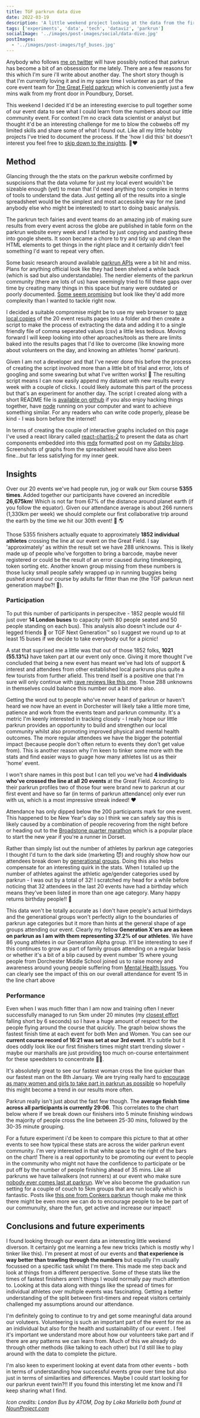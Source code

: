 ```yaml
---
title: TGF parkrun data dive
date: 2022-03-19
description: 'A little weekend project looking at the data from the first 20 events of The Great Field parkrun'
tags: ['experiments', 'data', 'tech', 'dataviz', 'parkrun']
socialImage: '../images/post-images/social/data-dive.jpg'
postImages:
  - '../images/post-images/tgf_buses.jpg'
---
```



Anybody who follows [me on twitter](https://twitter.com/_disco) will have possibly noticed that parkrun has become a bit of an obsession for me lately. There are a few reasons for this which I'm sure i'll write about another day. The short story though is that I'm currently loving it and in my spare time I volunteer as part of the core event team for [The Great Field parkrun](https://www.parkrun.org.uk/thegreatfield/) which is conveniently just a few mins walk from my front door in Poundbury, Dorset.

This weekend I decided it'd be an interesting exercise to pull together some of our event data to see what I could learn from the numbers about our little community event. For context I'm no crack data scientist or analyst but thought it'd be an interesting challenge for me to blow the cobwebs off my limited skills and share some of what I found out. Like all my little hobby projects I've tried to document the process. If the 'how I did this' bit doesn't interest you feel free to [skip down to the insights](#insights). 🌳❤️

## Method

Glancing through the the stats on the parkrun website confirmed by suspcisions that the data volume for just my local event wouldn't be sizeable enough (yet) to mean that I'd need anything too complex in terms of tools to understand the data. Just getting all of the results into a single spreadsheet would be the simplest and most accessible way for me (and anybody else who might be interested) to start to doing basic analysis.

The parkrun tech fairies and event teams do an amazing job of making sure results from every event across the globe are published in table form on the parkrun website every week and I started by just copying and pasting these into google sheets. It soon became a chore to try and tidy up and clean the HTML elements to get things in the right place and it certainly didn't feel something I'd want to repeat very often.

Some basic research around available [parkrun APIs](https://developer.parkrun.com/) were a bit hit and miss. Plans for anything official look like they had been shelved a while back (which is sad but also understandable). The nerdier elements of the parkrun community (there are lots of us) have seemingly tried to fill these gaps over time by creating many things in this space but many were outdated or poorly documented. [Some seem promising](https://parkrun.js.org/index.html) but look like they'd add more complexity than I wanted to tackle right now.

I decided a suitable compromise might be to use my web browser to [save local copies](https://www.dummies.com/article/technology/internet-basics/how-to-save-a-web-page-in-google-chrome-140687]) of the 20 event results pages into a folder and then create a script to make the process of extracting the data and adding it to a single friendly file of comma seperated values (csv) a little less tedious. Moving forward I will keep looking into other aproaches/tools as there are limits baked into the results pages that I'd like to overcome (like knowing more about volunteers on the day, and knowing an athletes 'home' parkrun).

Given I am not a developer and that I've never done this before the process of creating the script involved more than a little bit of trial and error, lots of googling and some swearing but what I've written works! 🎉 The resulting script means I can now easily append my dataset with new results every week with a couple of clicks. I could likely automate this part of the process but that's an experiment for another day. The script I created along with a short README file is [available on github](https://github.com/d1sc0/tgf-parkrun-stats) if you also enjoy hacking things together, have [node](https://nodejs.org/en/) running on your computer and want to achieve something similar. For any readers who can write code properly, please be kind - I was born before the internet!

In terms of creating the couple of interactive graphs included on this page I've used a react library called [react-chartjs-2](https://www.npmjs.com/package/react-chartjs-2) to present the data as chart components embedded into this [mdx](https://mdxjs.com/) formatted post on my [Gatsby blog](https://www.gatsbyjs.com/). Screenshots of graphs from the spreadsheet would have also been fine...but far less satisfying for my inner geek.

## Insights <a id="insights"></a>

Over our 20 events we've had people run, jog or walk our 5km course **5355 times**. Added together our participants have covered an incredible **26,675km**! Which is not far from 67% of the distance around planet earth (if you follow the equator). Given our attendance average is about 266 runners (1,330km per week) we should complete our first collaborative trip around the earth by the time we hit our 30th event! 🚀 🌎

Those 5355 finishers actually equate to approximately **1852 individual athletes** crossing the line at our event on the Great Field. I say 'approximately' as within the result set we have 288 unknowns. This is likely made up of people who've forgotten to bring a barcode, maybe never registered or could be the result of an error caused during timekeeping, token sorting etc. Another known group missing from these numbers is those lucky small people safely wrapped up in running buggies being pushed around our course by adults far fitter than me (the TGF parkrun next generation maybe?! 🖖).

### Participation

To put this number of participants in perspecitve - 1852 people would fill just over **14 London buses** to capacity (with 80 people seated and 50 people standing on each bus). This analysis also doesn't include our 4-legged friends 🐩 or TGF Next Generation™ so I suggest we round up to at least 15 buses if we decide to take everybody out for a picnic!

<GatsbyImage
  alt="14 buses plus one for the doggies"
  title="14 buses plus one for the doggies"
  image={getImage(props.frontmatter.postImages[0])}
  className="imageRight"
/>

A stat that suprised me a little was that out of those 1852 folks, **1021 (55.13%)** have taken part at our event only once. Giving it more thought I've concluded that being a new event has meant we've had lots of support & interest and attendees from other established local parkruns plus quite a few tourists from further afield. This trend itself is a positive one that I'm sure will only continue with [rave reviews like this one](https://www.youtube.com/watch?v=OKiYqjq4oew&t=462s). Those 288 unknowns in themselves could balance this number out a bit more also.

Getting the word out to people who've never heard of parkrun or haven't heard we now have an event in Dorchester will likely take a little more time, patience and work from the events team and parkrun community. It's a metric I'm keenly interested in tracking closely - I really hope our little parkrun provides an opportunity to build and strengthen our local community whilst also promoting improved physical and mental health outcomes. The more regular attendees we have the bigger the potential impact (because people don't often return to events they don't get value from). This is another reason why I'm keen to tinker some more with the stats and find easier ways to guage how many athletes list us as their 'home' event.

I won't share names in this post but I can tell you we've had **4 individuals who've crossed the line at all 20 events** at the Great Field. According to their parkrun profiles two of those four were brand new to parkrun at our first event and have so far (in terms of parkrun attendance) only ever run with us, which is a most impressive streak indeed! ♥️

<Linechart data="attendance" chartClass="imageFull" />

Attendance has only dipped below the 200 participants mark for one event. This happened to be New Year's day so I think we can safely say this is likely caused by a combination of people recovering from the night before or heading out to the [Broadstone quarter marathon](https://poolerunners.co.uk/broadstone-quarter/) which is a popular place to start the new year if you're a runner in Dorset.

Rather than simply list out the number of athletes by parkrun age categories I thought I'd turn to the dark side (marketing 😈) and roughly show how our attendees break down by [generational groups](https://www.mentalfloss.com/article/609811/age-ranges-millennials-and-generation-z). Doing this also helps compensate for an interesting quirk in the stats. When I totalled up the number of athletes against the athletic age/gender categories used by parkrun - I was out by a total of 32! I scratched my head for a while before noticing that 32 attendees in the last 20 events have had a birthday which means they've been listed in more than one age category. Many happy returns birthday people!! 🎂

<Doughnutchart chartClass="imageRight" />

This data won't be totally accurate as I don't have people's actual birthdays and the generational groups won't perfectly align to the boundaries of parkrun age categories but it more than hints at the general shape of age groups attending our event. Clearly my fellow **Generation X'ers are as keen on parkrun as I am with them representing 37.2% of our athletes**. We have 86 young athletes in our Generation Alpha group. It'll be interesting to see if this continues to grow as part of family groups attending on a regular basis or whether it's a bit of a blip caused by event number 15 where young people from Dorchester Middle School joined us to raise money and awareness around young people suffering from [Mental Health Issues](https://dorsetmind.uk/). You can clearly see the impact of this on our overall attendance for event 15 in the line chart above

### Performance

Even when I was much fitter than I am now and training often I never successfully managed to run 5km under 20 minutes (my [closest effort](https://www.parkrun.org.uk/parkrunner/633637/) falling short by 6 seconds) so I have a huge amount of respect for the people flying around the course that quickly. The graph below shows the fastest finish time at each event for both Men and Women. You can see our **current course record of 16:21 was set at our 3rd event**. It's subtle but it does oddly look like our first finishers times might start trending slower - maybe our marshalls are just providing too much on-course entertainment for these speedsters to concentrate 🧐😂.

<Linechart data="fasttimes" chartClass="imageFull" />

It's absolutely great to see our fastest woman cross the line quicker than our fastest man on the 8th January. We are trying really hard to [encourage as many women and girls to take part in parkrun as possible](https://blog.parkrun.com/uk/2022/02/16/gender-balance-through-the-parkrun-journey/) so hopefully this might become a trend in our results more often.

Parkrun really isn't just about the fast few though. The **average finish time across all participants is currently 29:06**. This correlates to the chart below where if we break down our finishers into 5 minute finishing windows the majority of people cross the line between 25-30 mins, followed by the 30-35 minute grouping.

<Barchart chartClass="imageRight" />

For a future experiment i'd be keen to compare this picture to that at other events to see how typical these stats are across the wider parkrun event community. I'm very interested in that white space to the right of the bars on the chart! There is a real opportunity to be promoting our event to people in the community who might not have the confidence to participate or be put off by the number of people finishing ahead of 35 mins. Like all parkruns we have tailwalkers (not runners) at our event who make sure [nobody ever comes last at parkrun](https://blog.parkrun.com/uk/2020/04/20/walking-the-talk/). We've also become the graduation run setting for a couple of couch to 5km groups that are run locally which is fantastic. Posts like [this one from Conkers parkrun](https://blog.parkrun.com/uk/2020/06/30/everyone-is-equal/) though make me think there might be even more we can do to encourage people to be be part of our communuity, share the fun, get active and increase our impact!

## Conclusions and future experiments

I found looking through our event data an interesting little weekend diverson. It certainly got me learning a few new tricks (which is mostly why I tinker like this). I'm present at most of our events and **that experience is way better than trawling through the numbers** but equally I'm usually focussed on a specific task whilst I'm there. This made me step back and look at things from a different perspective. Some of these stats like the times of fastest finishers aren't things I would normally pay much attention to. Looking at this data along with things like the spread of times for individual athletes over multiple events was fascinating. Getting a better understanding of the split between first-timers and repeat visitors certainly challenged my assumptions around our attendance.

I'm definitely going to continue to try and get some meaningful data around our voluteers. Volunteering is such an important part of the event for me as an inidividual but also for the health and sustainability of our event . I feel it's important we understand more about how our volunteers take part and if there are any patterns we can learn from. Much of this we already do through other methods (like talking to each other) but I'd still like to play around with the data to complete the picture.

I'm also keen to experiment looking at event data from other events - both in terms of understanding how successful events grow over time but also just in terms of similarities and differences. Maybe I could start looking for our parkrun event twin?!! If you found this intersting let me know and I'll keep sharing what I find.

_Icon credits: London Bus by ATOM, Dog by Loka Mariella both found at [NounProject.com](https://nounprojects.com)_
